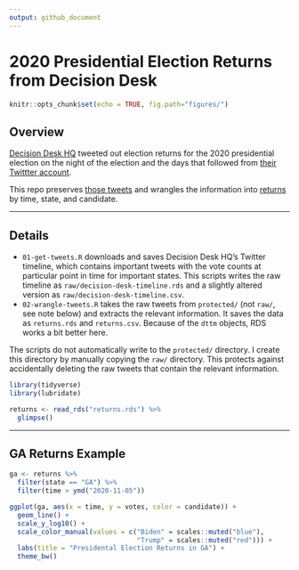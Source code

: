 ```yaml
---
output: github_document
---
```


# 2020 Presidential Election Returns from Decision Desk

```r
knitr::opts_chunk$set(echo = TRUE, fig.path="figures/")
```

## Overview

[Decision Desk HQ](https://decisiondeskhq.com) tweeted out election returns for the 2020 presidential election on the night of the election and the days that followed from [their Twittter account](https://twitter.com/DecisionDeskHQ). 

This repo preserves [those tweets](protected/decision-desk-timeline.csv) and wrangles the information into [returns](returns.csv) by time, state, and candidate.

---

## Details

- `01-get-tweets.R` downloads and saves Decision Desk HQ's Twitter timeline, which contains important tweets with the vote counts at particular point in time for important states. This scripts writes the raw timeline as `raw/decision-desk-timeline.rds` and a slightly altered version as `raw/decision-desk-timeline.csv`.
- `02-wrangle-tweets.R` takes the raw tweets from `protected/` (not `raw/`, see note below) and extracts the relevant information. It saves the data as `returns.rds` and `returns.csv`. Because of the `dttm` objects, RDS works a bit better here.

The scripts do not automatically write to the `protected/` directory. I create this directory by manually copying the `raw/` directory. This protects against accidentally deleting the raw tweets that contain the relevant information.

```r
library(tidyverse)
library(lubridate)

returns <- read_rds("returns.rds") %>%
  glimpse()
```

---

## GA Returns Example

```r
ga <- returns %>%
  filter(state == "GA") %>%
  filter(time > ymd("2020-11-05"))

ggplot(ga, aes(x = time, y = votes, color = candidate)) + 
  geom_line() + 
  scale_y_log10() + 
  scale_color_manual(values = c("Biden" = scales::muted("blue"),
                                "Trump" = scales::muted("red"))) + 
  labs(title = "Presidental Election Returns in GA") + 
  theme_bw()
```

